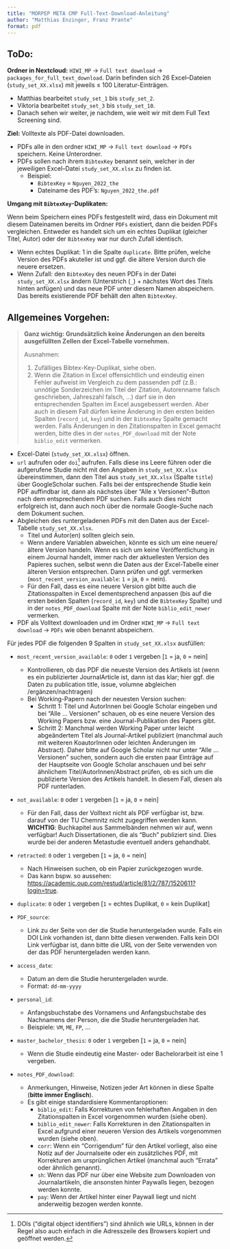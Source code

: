 ```yaml
---
title: "MORPEP META CMP Full-Text-Download-Anleitung"
author: "Matthias Enzinger, Franz Prante"
format: pdf
---
```


## ToDo:

__Ordner in Nextcloud:__ `HIWI_MP` -> `Full text download` -> `packages_for_full_text_download`. Darin befinden sich 26 Excel–Dateien (`study_set_XX.xlsx`) mit jeweils $\leq$ 100 Literatur-Einträgen.

- Matthias bearbeitet `study_set_1` bis `study_set_2`.
- Viktoria bearbeitet `study_set_3` bis `study_set_10`.
- Danach sehen wir weiter, je nachdem, wie weit wir mit dem Full Text Screening sind.

__Ziel:__ Volltexte als PDF-Datei downloaden.

- PDFs alle in den ordner `HIWI_MP` -> `Full text download` -> `PDFs` speichern. Keine Unterordner.
- PDFs sollen nach ihrem `BibtexKey` benannt sein, welcher in der jeweiligen Excel–Datei `study_set_XX.xlsx` zu finden ist. 
  - Beispiel: 
    - `BibtexKey` = `Nguyen_2022_the`
    - Dateiname des PDF's: `Nguyen_2022_the.pdf`

__Umgang mit `BibtexKey`-Duplikaten:__ 

Wenn beim Speichern eines PDFs festgestellt wird, dass ein Dokument mit diesem Dateinamen bereits im Ordner `PDFs` existiert, dann die beiden PDFs vergleichen. Entweder es handelt sich um ein echtes Duplikat (gleicher Titel, Autor) oder der `BibtexKey` war nur durch Zufall identisch.

- Wenn echtes Duplikat: 1 in die Spalte `duplicate`. Bitte prüfen, welche Version des PDFs akuteller ist und ggf. die ältere Version durch die neuere ersetzen.
- Wenn Zufall: den `BibtexKey` des neuen PDFs in der Datei `study_set_XX.xlsx` ändern (Unterstrich (`_`) + nächstes Wort des Titels hinten anfügen) und das neue PDF unter diesem Namen abspeichern. Das bereits existierende PDF behält den alten `BibtexKey`.

## Allgemeines Vorgehen:

>__Ganz wichtig: Grundsätzlich keine Änderungen an den bereits ausgefüllten Zellen der Excel-Tabelle vornehmen.__ 
>
Ausnahmen: 
>
1. Zufälliges Bibtex-Key-Duplikat, siehe oben. 
2. Wenn die Zitation in Excel offensichtlich und eindeutig einen Fehler aufweist im Vergleich zu dem passenden pdf (z.B.: unnötige Sonderzeichen im Titel der Zitation, Autorenname falsch geschrieben, Jahreszahl falsch, ...) darf sie in den entsprechenden Spalten im Excel ausgebessert werden. Aber auch in diesem Fall dürfen keine Änderung in den ersten beiden Spalten (`record_id`, `key`) und in der `BibtexKey` Spalte gemacht werden. Falls Änderungen in den Zitationspalten in Excel gemacht werden, bitte dies in der `notes_PDF_download` mit der Note `biblio_edit` vermerken.

- Excel-Datei (`study_set_XX.xlsx`) öffnen.
- `url` aufrufen oder `doi`^[DOIs ("digital object identifiers") sind ähnlich wie URLs, können in der Regel also auch einfach in die Adresszeile des Browsers kopiert und geöffnet werden.] aufrufen. Falls diese ins Leere führen oder die aufgerufene Studie nicht mit den Angaben in `study_set_XX.xlsx` übereinstimmen, dann den Titel aus `study_set_XX.xlsx` (Spalte `title`) über GoogleScholar suchen. Falls bei der entsprechende Studie kein PDF auffindbar ist, dann als nächstes über "Alle x Versionen"-Button nach dem entsprechendem PDF suchen. Falls auch dies nicht erfolgreich ist, dann auch noch über die normale Google-Suche nach dem Dokument suchen.   
- Abgleichen des runtergeladenen PDFs mit den Daten aus der Excel-Tabelle `study_set_XX.xlsx`. 
  - Titel und Autor(en) sollten gleich sein. 
  - Wenn andere Variablen abweichen, könnte es sich um eine neuere/ältere Version handeln. Wenn es sich um keine Veröffentlichung in einem Journal handelt, immer nach der aktuellesten Version des Papieres suchen, selbst wenn die Daten aus der Excel-Tabelle einer älteren Version entsprechen. Dann prüfen und ggf. vermerken (`most_recent_version_available`: `1` = ja, `0` = nein). 
  - Für den Fall, dass es eine neuere Version gibt bitte auch die Zitationsspalten in Excel dementsprechend anpassen (bis auf die ersten beiden Spalten (`record_id`, `key`) und die `BibtexKey` Spalte) und in der `notes_PDF_download` Spalte mit der Note `biblio_edit_newer` vermerken.
- PDF als Volltext downloaden und im Ordner `HIWI_MP` -> `Full text download` -> `PDFs` wie oben benannt abspeichern.

Für jedes PDF die folgenden 9 Spalten in `study_set_XX.xlsx` ausfüllen:

- `most_recent_version_available`: `0` oder `1` vergeben [`1` = ja, `0` = nein]
  - Kontrollieren, ob das PDF die neueste Version des Artikels ist (wenn es ein publizierter JournalArticle ist, dann ist das klar; hier ggf. die Daten zu publication title, issue, volumne abgleichen /ergänzen/nachtragen)
  - Bei Working-Papern nach der neuesten Version suchen:
    - Schritt 1: Titel und AutorInnen bei Google Scholar eingeben und bei "Alle ... Versionen" schauen, ob es eine neuere Version des Working Papers bzw. eine Journal-Publikation des Papers gibt.
    - Schritt 2: Manchmal werden Working Paper unter leicht abgeändertem Titel als Journal-Artikel publiziert (manchmal auch mit weiteren KoautorInnen oder leichten Änderungen im Abstract). Daher bitte auf Google Scholar nicht nur unter "Alle ... Versionen" suchen, sondern auch die ersten paar Einträge auf der Hauptseite von Google Scholar anschauen und bei sehr ähnlichem Titel/AutorInnen/Abstract prüfen, ob es sich um die publizierte Version des Artikels handelt. In diesem Fall, diesen als PDF runterladen.

- `not_available`: `0` oder `1` vergeben [`1` = ja, `0` = nein]
  - Für den Fall, dass der Volltext nicht als PDF verfügbar ist, bzw. darauf von der TU Chemnitz nicht zugegriffen werden kann. __WICHTIG__: Buchkapitel aus Sammelbänden nehmen wir auf, wenn verfügbar! Auch Dissertationen, die als "Buch" publiziert sind. Dies wurde bei der anderen Metastudie eventuell anders gehandhabt.

- `retracted`: `0` oder `1` vergeben [`1` = ja, `0` = nein]
  - Nach Hinweisen suchen, ob ein Papier zurückgezogen wurde.
  - Das kann bspw. so aussehen: [https://academic.oup.com/restud/article/81/2/787/1520611?login=true](https://academic.oup.com/restud/article/81/2/787/1520611?login=true).

- `duplicate`: `0` oder `1` vergeben [`1` = echtes Duplikat, `0` = kein Duplikat]

- `PDF_source`:
  - Link zu der Seite von der die Studie heruntergeladen wurde. Falls ein DOI Link vorhanden ist, dann bitte diesen verwenden. Falls kein DOI Link verfügbar ist, dann bitte die URL von der Seite verwenden von der das PDF heruntergeladen werden kann. 

- `access_date`:
  - Datum an dem die Studie heruntergeladen wurde. 
  - Format: `dd-mm-yyyy`

- `personal_id`: 
  - Anfangsbuchstabe des Vornamens und Anfangsbuchstabe des Nachnamens der Person, die die Studie heruntergeladen hat.
  - Beispiele: `VM`, `ME`, `FP`, ...

- `master_bachelor_thesis `: `0` oder `1` vergeben [`1` = ja, `0` = nein]
  - Wenn die Studie eindeutig eine Master- oder Bachelorarbeit ist eine 1 vergeben. 

- `notes_PDF_download`:
  - Anmerkungen, Hinweise, Notizen jeder Art können in diese Spalte (__bitte immer Englisch__).
  - Es gibt einige standardisiere Kommentaroptionen:
    - `biblio_edit`: Falls Korrekturen von fehlerhaften Angaben in den Zitationspalten in Excel vorgenommen wurden (siehe oben).
    - `biblio_edit_newer`: Falls Korrekturen in den Zitationspalten in Excel aufgrund einer neueren Version des Artikels vorgenommen wurden (siehe oben).
    - `corr`: Wenn ein "Corrigendum" für den Artikel vorliegt, also eine Notiz auf der Journalseite oder ein zusätzliches PDF, mit Korrekturen am ursprünglichen Artikel (manchmal auch "Errata" oder ähnlich genannt).
    - `sh`: Wenn das PDF nur über eine Website zum Downloaden von Journalartikeln, die ansonsten hinter Paywalls liegen, bezogen werden konnte.
    - `pay`: Wenn der Artikel hinter einer Paywall liegt und nicht anderweitig bezogen werden konnte.

